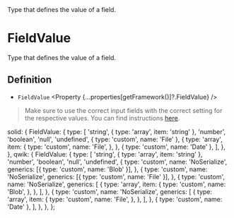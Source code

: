 
<Title>FieldValue</Title>
<Description>Type that defines the value of a field.</Description>

# FieldValue

Type that defines the value of a field.

## Definition

- `FieldValue` <Property {...properties[getFramework()]?.FieldValue} />

> Make sure to use the correct input fields with the correct setting for the respective values. You can find instructions <A href="/guides/special-inputs">here</A>.

  solid: {
    FieldValue: {
      type: [
        'string',
        { type: 'array', item: 'string' },
        'number',
        'boolean',
        'null',
        'undefined',
        { type: 'custom', name: 'File' },
        {
          type: 'array',
          item: {
            type: 'custom',
            name: 'File',
          },
        },
        { type: 'custom', name: 'Date' },
      ],
    },
  },
  qwik: {
    FieldValue: {
      type: [
        'string',
        { type: 'array', item: 'string' },
        'number',
        'boolean',
        'null',
        'undefined',
        {
          type: 'custom',
          name: 'NoSerialize',
          generics: [{ type: 'custom', name: 'Blob' }],
        },
        {
          type: 'custom',
          name: 'NoSerialize',
          generics: [{ type: 'custom', name: 'File' }],
        },
        {
          type: 'custom',
          name: 'NoSerialize',
          generics: [
            {
              type: 'array',
              item: {
                type: 'custom',
                name: 'Blob',
              },
            },
          ],
        },
        {
          type: 'custom',
          name: 'NoSerialize',
          generics: [
            {
              type: 'array',
              item: {
                type: 'custom',
                name: 'File',
              },
            },
          ],
        },
        { type: 'custom', name: 'Date' },
      ],
    },
  },
};
